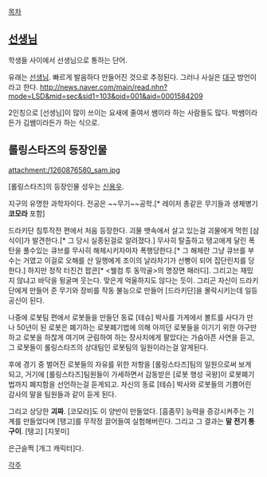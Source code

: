[[목차]]


== [[선생님]] ==

학생들 사이에서 선생님으로 통하는 단어.

유래는 [[선생님]]. 빠르게 발음하다 만들어진 것으로 추정된다.
그러나 사실은 [[대구]] 방언이라고 한다.
http://news.naver.com/main/read.nhn?mode=LSD&mid=sec&sid1=103&oid=001&aid=0001584209

2인칭으로 [선생님]이 많이 쓰이는 요새에 줄여서 쌤이라 하는 사람들도 많다. 박쌤이라든가 김쌤이라든가 하는 식으로.
== 롤링스타즈의 등장인물 ==
attachment:/1260876580_sam.jpg

[롤링스타즈]의 등장인물 성우는 [[신용우]].

지구의 유명한 과학자이다. 전공은 ~~무기~~공학.[* 레이저 총같은 무기들과 생체병기 '''코모라''' 포함]

드라키단 침투작전 편에서 처음 등장한다. 괴물 뱃속에서 살고 있는걸 괴물에게 먹힌 [삼식이]가 발견한다.[* 그 당시 실종된걸로 알려졌다.] 무사히 탈출하고 탱고에게 달린 폭탄을 풀수있는 큐브를 무사히 해체시키자마자 폭행당한다.[* 그 해체란 그냥 큐브를 부수는 거였고 이걸로 오해를 산 일행에게 조이의 날라차기가 선빵이 되어 집단린치를 당한다.] 하지만 정작 터진건 팝콘[* <웰컴 투 동막골>의 명장면 패러디]. 그리고는 재밌지 않냐고 바닥을 뒹굴며 웃는다. 맞은게 억울하지도 않다는 듯이. 그리곤 자신이 드라키단에게 만들어 준 무기와 장비를 작동 불능으로 만들어 [드라키단]을 몰락시키는데 일등 공신이 된다.

나중에 로봇팀 편에서 로봇들을 만들던 동료 [테슈] 박사를 가게에서 볼트를 사다가 만나 50년이 된 로봇은 폐기하는 로봇폐기법에 의해 아끼던 로봇들을 이기기 위한 야구만 하고 로봇을 하찮게 여기며 군림하여 하는 장사치에게 팔았다는 가슴아픈 사연을 듣고, 그 로봇들이 롤링스타즈의 상대팀인 로봇팀의 일원이라는걸 알게된다.

후에 경기 중 벌어진 로봇들의 자유를 위한 저항을 [롤링스타즈]팀의 일원으로써 보게 되고, 거기에 [롤링스타즈]팀원들이 가세하면서 감동받은 [로봇 행성 국왕]이 로봇폐기법까지 폐지함을 선언하는걸 듣게되고. 자신의 동료 [테슈] 박사와 로봇들의 기쁨어린 감사의 말을 팀원들과 같이 듣게 된다.

그리고 상당한 '''괴짜'''. [코모라]도 이 양반이 만들었다. [흠좀무] 능력을 증강시켜주는 기계를 만들었다며 [탱고]를 무작정 끌어들여 실험해버린다. 그리고 그 결과는 '''말 전기 통구이'''. [탱고] [지못미]

은근슬쩍 [개그 캐릭터]다.


[[각주]]

